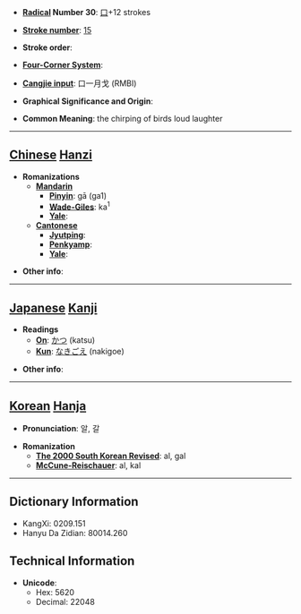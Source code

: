 * '''[[Wiktionary:Chinese radical index| Radical]] Number 30''': [[Wiktionary:Chinese radical index 口|口]]+12 strokes

* '''[[Wiktionary:Chinese total strokes index|Stroke number]]''': [[Wiktionary:Chinese total strokes index 15|15]]

* '''Stroke order''': 

* '''[[Wiktionary:Chinese four corner index|Four-Corner System]]''': 

* '''[[Wiktionary:Chinese Cangjie index|Cangjie input]]''': 口一月戈 (RMBI)

* '''Graphical Significance and Origin''': 

* '''Common Meaning''': the chirping of birds loud laughter

----

== [[Chinese]] [[Hanzi]] ==

* '''Romanizations'''
** '''[[Mandarin]]'''
*** '''[[Pinyin]]''': gā (ga1)
*** '''[[Wade-Giles]]''': ka<sup>1</sup>
*** '''[[Yale]]''': 
** '''[[Cantonese]]'''
*** '''[[Jyutping]]''':
*** '''[[Penkyamp]]''': 
*** '''[[Yale]]''': 

* '''Other info''': 

----

== [[Japanese]] [[Kanji]] ==

* '''Readings'''
** '''[[On]]''': [[かつ]] (katsu)
** '''[[Kun]]''': [[なきごえ]] (nakigoe)

* '''Other info''':  

----

== [[Korean]] [[Hanja]] ==

* '''Pronunciation''': 알, 갈

* '''Romanization'''
** '''[[The 2000 South Korean Revised Romanization|The 2000 South Korean Revised]]''': al, gal
** '''[[McCune-Reischauer]]''': al, kal

----

== Dictionary Information ==

* KangXi: 0209.151
* Hanyu Da Zidian: 80014.260

== Technical Information ==

* '''Unicode''':
** Hex: 5620
** Decimal: 22048
